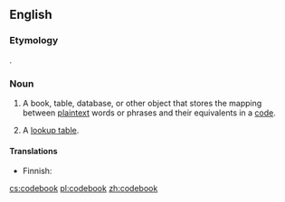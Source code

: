 ==English==

===Etymology===
{{compound|code|book|lang=en}}.

===Noun===
{{en-noun}}

# {{context|cryptography|lang=en}} A book, table, database, or other object that stores the mapping between [[plaintext]] words or phrases and their equivalents in a [[code]].
# {{context|computer science|lang=en}} A [[lookup table]].

====Translations====
{{trans-top|cryptography: mapping between plaintext and code}}
* Finnish: {{t|fi|salakirjoitusavain}}
{{trans-mid}}
{{trans-bottom}}

{{trans-see|computing: lookup table|lookup table}}

[[cs:codebook]]
[[pl:codebook]]
[[zh:codebook]]